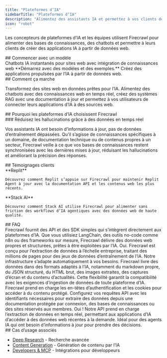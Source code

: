 ```yaml
---
title: "Plateformes d’IA"
sidebarTitle: "Plateformes d’IA"
description: "Alimentez des assistants IA et permettez à vos clients de créer des applications IA"
icon: "robot"
---
```


Les concepteurs de plateformes d’IA et les équipes utilisent Firecrawl pour alimenter des bases de connaissances, des chatbots et permettre à leurs clients de créer des applications IA à partir de données web.

<div id="start-with-a-template">
  ## Commencer avec un modèle
</div>

<Card title="Firestarter" icon="github" href="https://github.com/mendableai/firestarter">
  Chatbots IA instantanés pour sites web avec intégration de connaissances web
</Card>

<Note>
  **Démarrez avec des modèles et des exemples.** Créez des applications propulsées par l’IA à partir de données web.
</Note>

<div id="how-it-works">
  ## Comment ça marche
</div>

Transformez des sites web en données prêtes pour l’IA. Alimentez des chatbots avec des connaissances web en temps réel, créez des systèmes RAG avec une documentation à jour et permettez à vos utilisateurs de connecter leurs applications d’IA à des sources web.

<div id="why-ai-platforms-choose-firecrawl">
  ## Pourquoi les plateformes d’IA choisissent Firecrawl
</div>

<div id="reduce-hallucinations-with-real-time-data">
  ### Réduisez les hallucinations grâce à des données en temps réel
</div>

Vos assistants IA ont besoin d’informations à jour, pas de données d’entraînement dépassées. Qu’il s’agisse de connaissances spécifiques à un domaine, de documentation technique ou de contenus propres à un secteur, Firecrawl veille à ce que vos bases de connaissances restent synchronisées avec les dernières mises à jour, réduisant les hallucinations et améliorant la précision des réponses.

<div id="customer-stories">
  ## Témoignages clients
</div>

<CardGroup cols={2}>
  <Card href="https://www.firecrawl.dev/blog/how-replit-uses-firecrawl-to-power-ai-agents">
    **Replit**

    Découvrez comment Replit s’appuie sur Firecrawl pour maintenir Replit Agent à jour avec la documentation API et les contenus web les plus récents.
  </Card>

  <Card href="https://www.firecrawl.dev/blog/how-stack-ai-uses-firecrawl-to-power-ai-agents">
    **Stack AI**

    Découvrez comment Stack AI utilise Firecrawl pour alimenter sans friction des workflows d’IA agentiques avec des données web de haute qualité.
  </Card>
</CardGroup>

<div id="faqs">
  ## FAQ
</div>

<AccordionGroup>
  <Accordion title="Comment Firecrawl s’intègre-t-il aux plateformes de développement d’IA ?">
    Firecrawl fournit des API et des SDK simples qui s’intègrent directement aux plateformes d’IA. Que vous utilisiez LangChain, des outils no-code comme n8n ou des frameworks sur mesure, Firecrawl délivre des données web propres et structurées, prêtes à être exploitées par l’IA.
  </Accordion>

  <Accordion title="Firecrawl peut-il gérer la mise à l’échelle requise pour l’entraînement de l’IA ?">
    Oui. Firecrawl est conçu pour l’extraction de données à l’échelle entreprise, traitant des millions de pages pour des jeux de données d’entraînement de l’IA. Notre infrastructure s’adapte automatiquement à vos besoins.
  </Accordion>

  <Accordion title="Quels formats de données Firecrawl fournit-il pour les plateformes d’IA ?">
    Firecrawl livre des données dans des formats adaptés à l’IA, notamment du markdown propre, du JSON structuré, du HTML brut, des images extraites, des captures d’écran et du contenu d’actualités. Cette flexibilité garantit la compatibilité avec les exigences d’ingestion de données de toute plateforme d’IA.
  </Accordion>

  <Accordion title="Comment gérer l’authentification pour du contenu protégé ?">
    Firecrawl prend en charge les en-têtes d’authentification et les cookies pour accéder à du contenu protégé. Configurez vos requêtes API avec les identifiants nécessaires pour extraire des données depuis une documentation protégée par connexion, des bases de connaissances ou des sites réservés aux membres.
  </Accordion>

  <Accordion title="Puis-je utiliser Firecrawl pour des applications d’IA en temps réel ?">
    Oui ! Notre API prend en charge l’extraction de données en temps réel, permettant aux applications d’IA d’accéder à des données web récentes à la demande. Idéal pour des agents IA qui ont besoin d’informations à jour pour prendre des décisions.
  </Accordion>
</AccordionGroup>

<div id="related-use-cases">
  ## Cas d’usage associés
</div>

* [Deep Research](/fr/use-cases/deep-research) - Recherche avancée
* [Content Generation](/fr/use-cases/content-generation) - Génération de contenu par l’IA
* [Developers &amp; MCP](/fr/use-cases/developers-mcp) - Intégrations pour développeurs